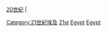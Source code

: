 {{Portal|埃及}}

[[:Category:依年份劃分的20世紀埃及|20世紀]] | 

[[Category:21世紀埃及|Category:21世紀埃及]]
[[Category:依年份劃分的埃及|21st]]
[[Category:依年份劃分的21世紀非洲|Egypt]]
[[Category:依年份劃分的21世紀各國|Egypt]]